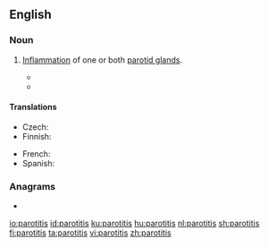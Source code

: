 ==English==

===Noun===
{{en-noun|parotitides}}
{{wikipedia}}

# {{lb|en|pathology}} [[inflammation|Inflammation]] of one or both [[parotid gland]]s.
#* {{quote-book|title=Zoonomia; or the Laws of Organic Life|year=1794|author=Erasmus Darwin|passage=I except the mumps, or '''parotitis''', described below; which is properly an external gland, as its excretory duct opens into the air.}}
#* {{quote-book|title=Differential Diagnosis by Laboratory Medicine|author=Vincent Marks|year=2012|passage=Test Purpose 1) to diagnose acute pancreatitis, acute relapse of chronic pancreatitis, 2) to distinguish between acute pancreatitis and other causes of abdominal pain requiring immediate surgery, 3) to evaluate possible pancreatic injury caused by abdominal trauma or surgery, 4) to help in the diagnosis of epidemic and alcoholic '''parotitides'''.}}

====Translations====
{{trans-top|inflammation of parotid gland}}
* Czech: {{t|cs|parotitida|f}}
* Finnish: {{t|fi|parotiitti}}
{{trans-mid}}
* French: {{t+|fr|parotidite|f}}
* Spanish: {{t|es|parotiditis|f}}
{{trans-bottom}}

===Anagrams===
* {{l|en|topiarist}}

[[io:parotitis]]
[[id:parotitis]]
[[ku:parotitis]]
[[hu:parotitis]]
[[nl:parotitis]]
[[sh:parotitis]]
[[fi:parotitis]]
[[ta:parotitis]]
[[vi:parotitis]]
[[zh:parotitis]]